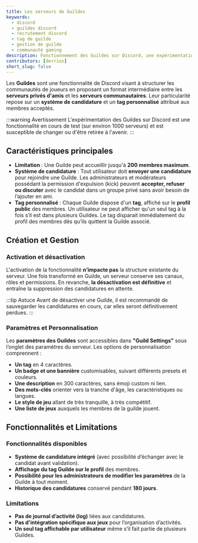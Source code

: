 ```yaml
---
title: Les serveurs de Guildes
keywords:
  - discord
  - guildes discord
  - recrutement discord
  - tag de guilde
  - gestion de guilde
  - communauté gaming
description: Fonctionnement des Guildes sur Discord, une expérimentation permettant aux joueurs de créer des communautés exclusives avec un système de recrutement avancé, une gestion optimisée et une identité visuelle unique.
contributors: [derrios]
short_slug: false
---
```



Les **Guildes** sont une fonctionnalité de Discord visant à structurer les communautés de joueurs en proposant un format intermédiaire entre les **serveurs privés d'amis** et les **serveurs communautaires**. Leur particularité repose sur un **système de candidature** et un **tag personnalisé** attribué aux membres acceptés.

:::warning Avertissement
L'expérimentation des Guildes sur Discord est une fonctionnalité en cours de test (sur environ 1000 serveurs) et est susceptible de changer ou d'être retirée à l'avenir.
:::

## Caractéristiques principales
- **Limitation** : Une Guilde peut accueillir jusqu'à **200 membres maximum**.
- **Système de candidature** : Tout utilisateur doit **envoyer une candidature** pour rejoindre une Guilde. Les administrateurs et modérateurs possédant la permission d'expulsion (kick) peuvent **accepter, refuser ou discuter** avec le candidat dans un groupe privé sans avoir besoin de l’ajouter en ami.
- **Tag personnalisé** : Chaque Guilde dispose d'un **tag**, affiché sur le **profil public** des membres. Un utilisateur ne peut afficher qu'un seul tag à la fois s’il est dans plusieurs Guildes. Le tag disparait immédiatement du profil des membres dès qu’ils quittent la Guilde associé.

## Création et Gestion
### Activation et désactivation
L'activation de la fonctionnalité **n’impacte pas** la structure existante du serveur. Une fois transformé en Guilde, un serveur conserve ses canaux, rôles et permissions. En revanche, **la désactivation est définitive** et entraîne la suppression des candidatures en attente.

:::tip Astuce
Avant de désactiver une Guilde, il est recommandé de sauvegarder les candidatures en cours, car elles seront définitivement perdues.
:::

### Paramètres et Personnalisation
Les **paramètres des Guildes** sont accessibles dans **"Guild Settings"** sous l’onglet des paramètres du serveur. Les options de personnalisation comprennent :
- **Un tag** en 4 caractères.
- **Un badge et une bannière** customisables, suivant différents presets et couleurs.
- **Une description** en 300 caractères, sans émoji custom ni lien.
- **Des mots-clés** orienter vers la tranche d'âge, les caractéristiques ou langues.
- **Le style de jeu** allant de très tranquille, à très compétitif.
- **Une liste de jeux** auxquels les membres de la guilde jouent.

<Tabs>
  <TabItem value="tag-badge" label="Tag et Badge" default>
    <Thumbnail src="https://i.dfr.gg/guilde-configuration-tag-badge.webp" width="1920" height="1200" alt="Configuration tag et badge de guilde Discord" title="Cliquez pour voir en plein écran" loading="lazy" />
  </TabItem>
  <TabItem value="banniere" label="Bannière">
    <Thumbnail src="https://i.dfr.gg/guilde-configuration-banniere.webp" width="1920" height="1200" alt="Configuration bannière de guilde Discord" title="Cliquez pour voir en plein écran" loading="lazy" />
  </TabItem>
  <TabItem value="description" label="Description">
    <Thumbnail src="https://i.dfr.gg/guilde-configuration-description.webp" width="1920" height="1200" alt="Configuration description de guilde Discord" title="Cliquez pour voir en plein écran" loading="lazy" />
  </TabItem>
  <TabItem value="caracteristiques" label="Caractéristiques">
    <Thumbnail src="https://i.dfr.gg/guilde-configuration-caracteristiques.webp" width="1920" height="1200" alt="Configuration caractéristiques de guilde Discord" title="Cliquez pour voir en plein écran" loading="lazy" />
  </TabItem>
  <TabItem value="themes" label="Thèmes">
    <Thumbnail src="https://i.dfr.gg/guilde-configuration-themes.webp" width="1920" height="1200" alt="Configuration thèmes de guilde Discord" title="Cliquez pour voir en plein écran" loading="lazy" />
  </TabItem>
  <TabItem value="style" label="Style de jeu">
    <Thumbnail src="https://i.dfr.gg/guilde-configuration-style-de-jeu.webp" width="1920" height="1200" alt="Configuration style de jeu guilde Discord" title="Cliquez pour voir en plein écran" loading="lazy" />
  </TabItem>
  <TabItem value="jeux" label="Liste de jeux">
    <Thumbnail src="https://i.dfr.gg/guilde-configuration-jeux.webp" width="1920" height="1200" alt="Configuration liste de jeux guilde Discord" title="Cliquez pour voir en plein écran" loading="lazy" />
  </TabItem>
</Tabs>

## Fonctionnalités et Limitations
### Fonctionnalités disponibles
- **Système de candidature intégré** (avec possibilité d’échanger avec le candidat avant validation).
- **Affichage du tag Guilde sur le profil** des membres.
- **Possibilité pour les administrateurs de modifier les paramètres** de la Guilde à tout moment.
- **Historique des candidatures** conservé pendant **180 jours**.

### Limitations
- **Pas de journal d’activité (log)** liées aux candidatures.
- **Pas d'intégration spécifique aux jeux** pour l’organisation d’activités.
- **Un seul tag affichable par utilisateur** même s’il fait partie de plusieurs Guildes.
